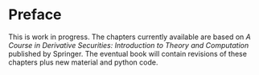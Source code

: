 # Preface {.unnumbered}

This is work in progress.  The chapters currently available are based on *A Course in Derivative Securities: Introduction to Theory and Computation* published by Springer.  The eventual book will contain revisions of these chapters plus new material and python code.

